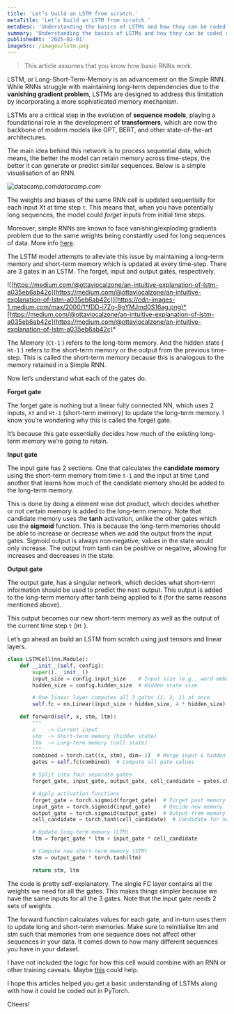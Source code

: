 ```yaml
---
title: 'Let’s build an LSTM from scratch.'
metaTitle: 'Let’s build an LSTM from scratch.'
metaDesc: 'Understanding the basics of LSTMs and how they can be coded out in PyTorch.'
summary: 'Understanding the basics of LSTMs and how they can be coded out in PyTorch.'
publishedAt: '2025-02-01'
imageSrc: /images/lstm.png
---
```


<CustomAvatar />

> This article assumes that you know how basic RNNs work.

LSTM, or Long-Short-Term-Memory is an advancement on the Simple RNN. While RNNs struggle with maintaining long-term dependencies due to the **vanishing gradient problem**, LSTMs are designed to address this limitation by incorporating a more sophisticated memory mechanism.

LSTMs are a critical step in the evolution of **sequence models**, playing a foundational role in the development of **transformers**, which are now the backbone of modern models like GPT, BERT, and other state-of-the-art architectures.

The main idea behind this network is to process sequential data, which means, the better the model can retain memory across time-steps, the better it can generate or predict similar sequences. Below is a simple visualisation of an RNN.

![datacamp.com](https://cdn-images-1.medium.com/max/2488/1*qtEuFM5vdS2Yj6Siff9WbQ.png)*datacamp.com*

The weights and biases of the same RNN cell is updated sequentially for each input Xt at time step `t`. This means that, when you have potentially long sequences, the model could *forget* inputs from initial time steps.

Moreover, simple RNNs are known to face vanishing/exploding gradients problem due to the same weights being constantly used for long sequences of data. More info [here](https://medium.com/metaor-artificial-intelligence/the-exploding-and-vanishing-gradients-problem-in-time-series-6b87d558d22).

The LSTM model attempts to alleviate this issue by maintaining a long-term memory and short-term memory which is updated at every time-step. There are 3 gates in an LSTM. The forget, input and output gates, respectively.

![[https://medium.com/@ottaviocalzone/an-intuitive-explanation-of-lstm-a035eb6ab42c](https://medium.com/@ottaviocalzone/an-intuitive-explanation-of-lstm-a035eb6ab42c)](https://cdn-images-1.medium.com/max/2000/1*fDD-i7Zg-8gYMJmd0S16ag.png)*[https://medium.com/@ottaviocalzone/an-intuitive-explanation-of-lstm-a035eb6ab42c](https://medium.com/@ottaviocalzone/an-intuitive-explanation-of-lstm-a035eb6ab42c)*

The Memory (`Ct-1` ) refers to the long-term memory. And the hidden state ( `Ht-1` ) refers to the short-term memory or the output from the previous time-step. This is called the short-term memory because this is analogous to the memory retained in a Simple RNN.

Now let’s understand what each of the gates do.

**Forget gate**

The forget gate is nothing but a linear fully connected NN, which uses 2 inputs, `Xt` and `Ht-1` (short-term memory) to update the long-term memory. I know you’re wondering why this is called the forget gate.

It’s because this gate essentially decides how much of the existing long-term memory we’re going to retain.

**Input gate**

The input gate has 2 sections. One that calculates the **candidate memory** using the short-term memory from time `t-1` and the input at time t,and another that learns how much of the candidate memory should be added to the long-term memory.

This is done by doing a element wise dot product, which decides whether or not certain memory is added to the long-term memory. Note that candidate memory uses the **tanh** activation, unlike the other gates which use the **sigmoid** function. This is because the long-term memories should be able to increase or decrease when we add the output from the input gates. Sigmoid output is always non-negative; values in the state would only increase. The output from tanh can be positive or negative, allowing for increases and decreases in the state.

**Output gate**

The output gate, has a singular network, which decides what short-term information should be used to predict the next output. This output is added to the long-term memory after tanh being applied to it (for the same reasons mentioned above).

This output becomes our new short-term memory as well as the output of the current time step `t` (`Ht` ).

Let’s go ahead an build an LSTM from scratch using just tensors and linear layers.

```python title="lstmcell.py"
class LSTMCell(nn.Module):
    def __init__(self, config):
        super().__init__()
        input_size = config.input_size    # Input size (e.g., word embeddings)
        hidden_size = config.hidden_size  # Hidden state size

        # One linear layer computes all 3 gates (1, 2, 1) at once
        self.fc = nn.Linear(input_size + hidden_size, 4 * hidden_size)

    def forward(self, x, stm, ltm):
        """
        x    -> Current input
        stm  -> Short-term memory (hidden state)
        ltm  -> Long-term memory (cell state)
        """
        combined = torch.cat((x, stm), dim=-1)  # Merge input & hidden state
        gates = self.fc(combined)  # Compute all gate values

        # Split into four separate gates
        forget_gate, input_gate, output_gate, cell_candidate = gates.chunk(4, dim=-1)

        # Apply activation functions
        forget_gate = torch.sigmoid(forget_gate)  # Forget past memory
        input_gate = torch.sigmoid(input_gate)    # Decide new memory
        output_gate = torch.sigmoid(output_gate)  # Output from memory
        cell_candidate = torch.tanh(cell_candidate)  # Candidate for new memory

        # Update long-term memory (LTM)
        ltm = forget_gate * ltm + input_gate * cell_candidate

        # Compute new short-term memory (STM)
        stm = output_gate * torch.tanh(ltm)

        return stm, ltm
```
The code is pretty self-explanatory. The single FC layer contains all the weights we need for all the gates. This makes things simpler because we have the same inputs for all the 3 gates. Note that the input gate needs 2 sets of weights.

The forward function calculates values for each gate, and in-turn uses them to update long and short-term memories. Make sure to reinitialise ltm and stm such that memories from one sequence does not affect other sequences in your data. It comes down to how many different sequences you have in your dataset.

I have not included the logic for how this cell would combine with an RNN or other training caveats. Maybe [this](https://github.com/MinatoNamikaze02/ChokeSpeare/blob/main/code/RNN.ipynb) could help.

I hope this articles helped you get a basic understanding of LSTMs along with how it could be coded out in PyTorch.

Cheers!
